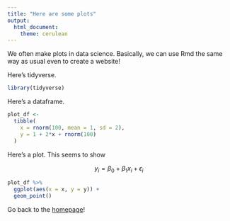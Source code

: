 ```yaml
---
title: "Here are some plots"
output: 
  html_document:
    theme: cerulean
---
```


We often make plots in data science. Basically, we can use Rmd the same way as usual even to create a website!

Here's tidyverse.

```r
library(tidyverse)
```

Here's a dataframe. 

```r
plot_df <-
  tibble(
    x = rnorm(100, mean = 1, sd = 2),
    y = 1 + 2*x + rnorm(100)
  )
```

Here's a plot. This seems to show 

$$y_i = \beta_0 + \beta_1 x_i + \epsilon_i$$


```r
plot_df %>%
  ggplot(aes(x = x, y = y)) + 
  geom_point()
```

Go back to the [homepage](index.html)!
